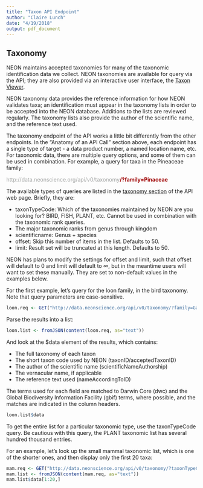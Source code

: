 ```yaml
---
title: "Taxon API Endpoint"
author: "Claire Lunch"
date: "4/19/2018"
output: pdf_document
---
```



## Taxonomy

NEON maintains accepted taxonomies for many of the taxonomic identification 
data we collect. NEON taxonomies are available for query via the API; they 
are also provided via an interactive user interface, the <a href="http://data.neonscience.org/static/taxon.html" target="_blank">Taxon Viewer</a>.

NEON taxonomy data provides the reference information for how NEON 
validates taxa; an identification must appear in the taxonomy lists 
in order to be accepted into the NEON database. Additions to the lists 
are reviewed regularly. The taxonomy lists also provide the author 
of the scientific name, and the reference text used.

The taxonomy endpoint of the API works a little bit differently from the 
other endpoints. In the "Anatomy of an API Call" section above, each 
endpoint has a single type of target - a data product number, a named 
location name, etc. For taxonomic data, there are multiple query 
options, and some of them can be used in combination.
For example, a query for taxa in the Pineaceae family:

<span style="color:#A2A4A3">http://data.neonscience.org/api/v0/taxonomy</span><span style="color:#A00606;font-weight:bold">/?family=Pinaceae</span>

The available types of queries are listed in the <a href="http://data.neonscience.org/data-api#!/taxonomy/Get_taxonomy" target="_blank">taxonomy section</a> 
of the API web page. Briefly, they are:

* taxonTypeCode: Which of the taxonomies maintained by NEON are you 
looking for? BIRD, FISH, PLANT, etc. Cannot be used in combination 
with the taxonomic rank queries.
* The major taxonomic ranks from genus through kingdom
* scientificname: Genus + species
* offset: Skip this number of items in the list. Defaults to 50.
* limit: Result set will be truncated at this length. Defaults to 50.

NEON has plans to modify the settings for offset and limit, such that 
offset will default to 0 and limit will default to $\infty$, but in 
the meantime users will want to set these manually. They are set to 
non-default values in the examples below.

For the first example, let's query for the loon family, in the bird 
taxonomy. Note that query parameters are case-sensitive.

```r
loon.req <- GET("http://data.neonscience.org/api/v0/taxonomy/?family=Gaviidae&offset=0&limit=500")
```

Parse the results into a list:

```r
loon.list <- fromJSON(content(loon.req, as="text"))
```

And look at the $data element of the results, which contains:

* The full taxonomy of each taxon
* The short taxon code used by NEON (taxonID/acceptedTaxonID)
* The author of the scientific name (scientificNameAuthorship)
* The vernacular name, if applicable
* The reference text used (nameAccordingToID)

The terms used for each field are matched to Darwin Core (dwc) and 
the Global Biodiversity Information Facility (gbif) terms, where 
possible, and the matches are indicated in the column headers.

```r
loon.list$data
```

To get the entire list for a particular taxonomic type, use the 
taxonTypeCode query. Be cautious with this query, the PLANT taxonomic 
list has several hundred thousand entries.

For an example, let's look up the small mammal taxonomic list, which 
is one of the shorter ones, and then display only the first 20 taxa:

```r
mam.req <- GET("http://data.neonscience.org/api/v0/taxonomy/?taxonTypeCode=SMALL_MAMMAL&offset=0&limit=500")
mam.list <- fromJSON(content(mam.req, as="text"))
mam.list$data[1:20,]
```


